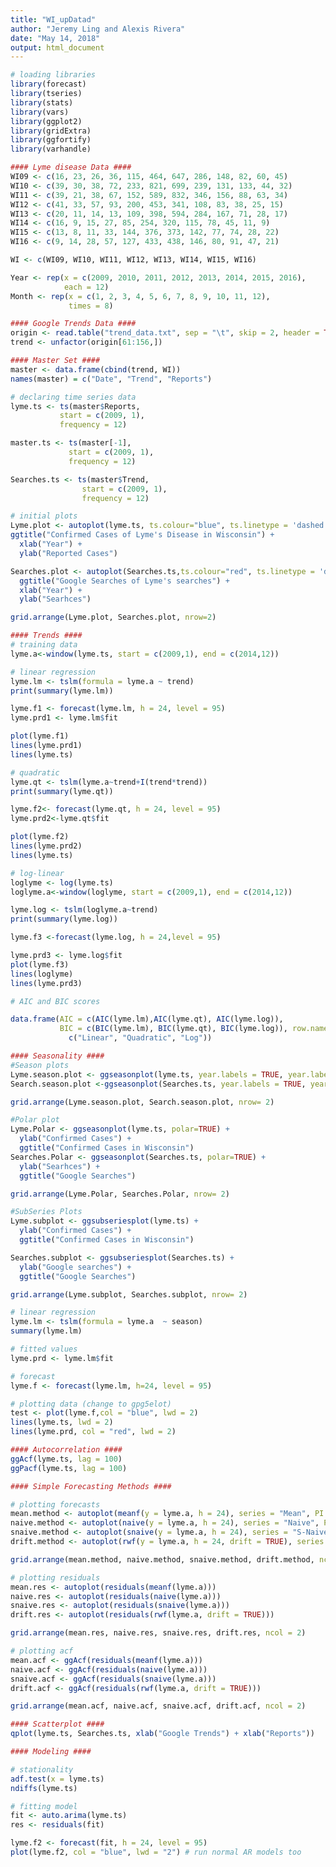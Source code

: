 ```yaml
---
title: "WI_upDatad"
author: "Jeremy Ling and Alexis Rivera"
date: "May 14, 2018"
output: html_document
---
```


```r
# loading libraries
library(forecast)
library(tseries)
library(stats)
library(vars)
library(ggplot2)
library(gridExtra)
library(ggfortify)
library(varhandle)

#### Lyme disease Data ####
WI09 <- c(16, 23, 26, 36, 115, 464, 647, 286, 148, 82, 60, 45)
WI10 <- c(39, 30, 38, 72, 233, 821, 699, 239, 131, 133, 44, 32)
WI11 <- c(39, 21, 38, 67, 152, 589, 832, 346, 156, 88, 63, 34)
WI12 <- c(41, 33, 57, 93, 200, 453, 341, 108, 83, 38, 25, 15)
WI13 <- c(20, 11, 14, 13, 109, 398, 594, 284, 167, 71, 28, 17)
WI14 <- c(16, 9, 15, 27, 85, 254, 320, 115, 78, 45, 11, 9)
WI15 <- c(13, 8, 11, 33, 144, 376, 373, 142, 77, 74, 28, 22)
WI16 <- c(9, 14, 28, 57, 127, 433, 438, 146, 80, 91, 47, 21)

WI <- c(WI09, WI10, WI11, WI12, WI13, WI14, WI15, WI16)

Year <- rep(x = c(2009, 2010, 2011, 2012, 2013, 2014, 2015, 2016),
            each = 12)
Month <- rep(x = c(1, 2, 3, 4, 5, 6, 7, 8, 9, 10, 11, 12),
             times = 8)

#### Google Trends Data ####
origin <- read.table("trend_data.txt", sep = "\t", skip = 2, header = TRUE, stringsAsFactors = FALSE)
trend <- unfactor(origin[61:156,])

#### Master Set ####
master <- data.frame(cbind(trend, WI))
names(master) = c("Date", "Trend", "Reports")

# declaring time series data
lyme.ts <- ts(master$Reports,
           start = c(2009, 1),
           frequency = 12)

master.ts <- ts(master[-1],
             start = c(2009, 1),
             frequency = 12)

Searches.ts <- ts(master$Trend,
                start = c(2009, 1),
                frequency = 12)

# initial plots
Lyme.plot <- autoplot(lyme.ts, ts.colour="blue", ts.linetype = 'dashed') +
ggtitle("Confirmed Cases of Lyme's Disease in Wisconsin") +
  xlab("Year") +
  ylab("Reported Cases")

Searches.plot <- autoplot(Searches.ts,ts.colour="red", ts.linetype = 'dashed') +
  ggtitle("Google Searches of Lyme's searches") +
  xlab("Year") +
  ylab("Searhces")

grid.arrange(Lyme.plot, Searches.plot, nrow=2)

#### Trends ####
# training data
lyme.a<-window(lyme.ts, start = c(2009,1), end = c(2014,12))

# linear regression
lyme.lm <- tslm(formula = lyme.a ~ trend)
print(summary(lyme.lm))

lyme.f1 <- forecast(lyme.lm, h = 24, level = 95)
lyme.prd1 <- lyme.lm$fit

plot(lyme.f1)
lines(lyme.prd1)
lines(lyme.ts)

# quadratic
lyme.qt <- tslm(lyme.a~trend+I(trend*trend))
print(summary(lyme.qt))

lyme.f2<- forecast(lyme.qt, h = 24, level = 95)
lyme.prd2<-lyme.qt$fit

plot(lyme.f2)
lines(lyme.prd2)
lines(lyme.ts)

# log-linear
loglyme <- log(lyme.ts)
loglyme.a<-window(loglyme, start = c(2009,1), end = c(2014,12))

lyme.log <- tslm(loglyme.a~trend)
print(summary(lyme.log))

lyme.f3 <-forecast(lyme.log, h = 24,level = 95)

lyme.prd3 <- lyme.log$fit
plot(lyme.f3)
lines(loglyme)
lines(lyme.prd3)

# AIC and BIC scores

data.frame(AIC = c(AIC(lyme.lm),AIC(lyme.qt), AIC(lyme.log)), 
           BIC = c(BIC(lyme.lm), BIC(lyme.qt), BIC(lyme.log)), row.names = 
             c("Linear", "Quadratic", "Log"))

#### Seasonality ####
#Season plots
Lyme.season.plot <- ggseasonplot(lyme.ts, year.labels = TRUE, year.labels.left = TRUE)+ylab("Confirmed Cases") + ggtitle("Seasonailty for confirmed Lyme's disease cases in Wisconcin")
Search.season.plot <-ggseasonplot(Searches.ts, year.labels = TRUE, year.labels.left = TRUE)+ylab("Google Searches") + ggtitle("Seasonailty for google searches for 'Lyme's Disease'")

grid.arrange(Lyme.season.plot, Search.season.plot, nrow= 2)

#Polar plot
Lyme.Polar <- ggseasonplot(lyme.ts, polar=TRUE) +
  ylab("Confirmed Cases") +
  ggtitle("Confirmed Cases in Wisconsin")
Searches.Polar <- ggseasonplot(Searches.ts, polar=TRUE) +
  ylab("Searhces") +
  ggtitle("Google Searches")

grid.arrange(Lyme.Polar, Searches.Polar, nrow= 2)

#SubSeries Plots
Lyme.subplot <- ggsubseriesplot(lyme.ts) +
  ylab("Confirmed Cases") +
  ggtitle("Confirmed Cases in Wisconsin")

Searches.subplot <- ggsubseriesplot(Searches.ts) + 
  ylab("Google searches") +
  ggtitle("Google Searches")

grid.arrange(Lyme.subplot, Searches.subplot, nrow= 2)

# linear regression
lyme.lm <- tslm(formula = lyme.a  ~ season)
summary(lyme.lm)

# fitted values
lyme.prd <- lyme.lm$fit

# forecast
lyme.f <- forecast(lyme.lm, h=24, level = 95)

# plotting data (change to gpg5elot)
test <- plot(lyme.f,col = "blue", lwd = 2)
lines(lyme.ts, lwd = 2)
lines(lyme.prd, col = "red", lwd = 2)

#### Autocorrelation ####
ggAcf(lyme.ts, lag = 100)
ggPacf(lyme.ts, lag = 100)

#### Simple Forecasting Methods ####

# plotting forecasts
mean.method <- autoplot(meanf(y = lyme.a, h = 24), series = "Mean", PI = FALSE)
naive.method <- autoplot(naive(y = lyme.a, h = 24), series = "Naive", PI = FALSE)
snaive.method <- autoplot(snaive(y = lyme.a, h = 24), series = "S-Naive", PI = FALSE)
drift.method <- autoplot(rwf(y = lyme.a, h = 24, drift = TRUE), series = "Drift", PI = FALSE)

grid.arrange(mean.method, naive.method, snaive.method, drift.method, ncol = 2)

# plotting residuals
mean.res <- autoplot(residuals(meanf(lyme.a)))
naive.res <- autoplot(residuals(naive(lyme.a)))
snaive.res <- autoplot(residuals(snaive(lyme.a)))
drift.res <- autoplot(residuals(rwf(lyme.a, drift = TRUE)))

grid.arrange(mean.res, naive.res, snaive.res, drift.res, ncol = 2)

# plotting acf
mean.acf <- ggAcf(residuals(meanf(lyme.a)))
naive.acf <- ggAcf(residuals(naive(lyme.a)))
snaive.acf <- ggAcf(residuals(snaive(lyme.a)))
drift.acf <- ggAcf(residuals(rwf(lyme.a, drift = TRUE)))

grid.arrange(mean.acf, naive.acf, snaive.acf, drift.acf, ncol = 2)

#### Scatterplot ####
qplot(lyme.ts, Searches.ts, xlab("Google Trends") + xlab("Reports"))

#### Modeling ####

# stationality
adf.test(x = lyme.ts)
ndiffs(lyme.ts)

# fitting model
fit <- auto.arima(lyme.ts)
res <- residuals(fit)

lyme.f2 <- forecast(fit, h = 24, level = 95)
plot(lyme.f2, col = "blue", lwd = "2") # run normal AR models too
```

